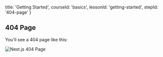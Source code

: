 
  title: 'Getting Started',
  courseId: 'basics',
  lessonId: 'getting-started',
  stepId: '404-page'
}

## 404 Page

You'll see a 404 page like this:

![Next.js 404 Page](https://cloud.githubusercontent.com/assets/50838/24114002/ac4786f2-0dc4-11e7-8d84-b6f33c8f9aae.png)

